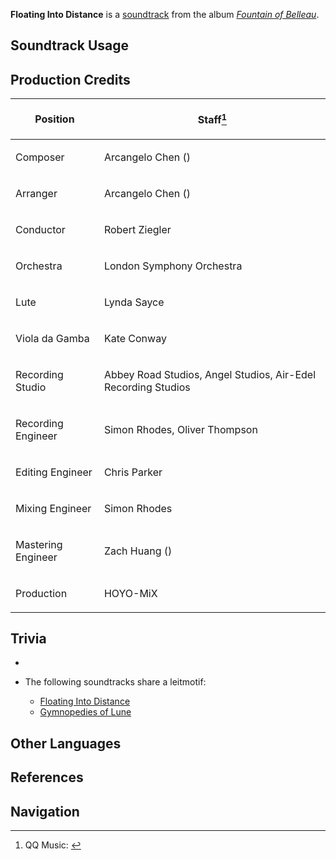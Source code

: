 {{Soundtrack Infobox
|image          = Fountain of Belleau.png
|album          = Fountain of Belleau
|disc           = 2
|number         = 55
|featured       = 
|featured2      = 
|featured3      = 
|featured_disc  = 
|featured_disc2 = 
|featured_disc3 = 
|youtube_id     = BnTyU5QSye0
|spotify_id     = 6MYamqlF1pslpMX9OxpTOt
|previous       = Sombre of the White Spring
|next           = Les Nuits
}}
'''Floating Into Distance''' is a [[soundtrack]] from the album ''[[Fountain of Belleau]]''.

==Soundtrack Usage==
{{Soundtrack Usage
|quest    = Deluge of Wrathful Waters;;Vanquishing Phantoms
|location = Belleau Region//night;;Beryl Region//night;;Court of Fontaine Region//night;;Erinnyes Forest//night;;Morte Region//night
|domain   = 
}}

==Production Credits==
{| class="wikitable"
! Position
! Staff<ref>QQ Music: [https://y.qq.com/n/ryqq/songDetail/000Yxjxl1POXNi {{zh|漂萍逐水 Floating Into Distance}}]</ref>
|-
! Composer
| Arcangelo Chen ({{zh|陈子敏}})
|-
! Arranger
| Arcangelo Chen ({{zh|陈子敏}})
|-
! Conductor
| Robert Ziegler
|-
! Orchestra
| London Symphony Orchestra
|-
! Lute
| Lynda Sayce
|-
! Viola da Gamba
| Kate Conway
|-
! Recording Studio
| Abbey Road Studios, Angel Studios, Air-Edel Recording Studios
|-
! Recording Engineer
| Simon Rhodes, Oliver Thompson
|-
! Editing Engineer
| Chris Parker
|-
! Mixing Engineer
| Simon Rhodes
|-
! Mastering Engineer
| Zach Huang ({{zh|黄巍}})
|-
! Production
| HOYO-MiX
|}
<!--
==Videos==
<gallery>
</gallery>
-->
==Trivia==
* {{Transclude|Vestige of Belleau|VestigeBelleauLeitmotif|section=1}}
* <section begin="FloatingDistanceLeitmotif" />The following soundtracks share a leitmotif:
** [[Floating Into Distance]]
** [[Gymnopedies of Lune]]<section end="FloatingDistanceLeitmotif" />

==Other Languages==
{{Other Languages
|en      = Floating Into Distance
|zhs     = 漂萍逐水
|zhs_rm  = 
|zhs_tl  = 
|ja      = 水を追う浮萍
|ja_rm   = Mizu wo Ou Fuhei
|ja_tl   = 
}}

==References==
{{Reflist}}

==Navigation==
{{Soundtrack Navbox|Fountain of Belleau}}